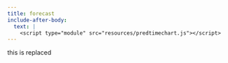 ```yaml
---
title: forecast
include-after-body:
  text: |
    <script type="module" src="resources/predtimechart.js"></script>
---
```



::: {#forecastViz_row .grid .column-screen-inset}

this is replaced

:::
